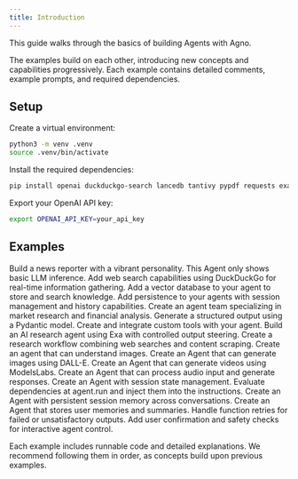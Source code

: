 ```yaml
---
title: Introduction
---
```


This guide walks through the basics of building Agents with Agno.

The examples build on each other, introducing new concepts and capabilities progressively. Each example contains detailed comments, example prompts, and required dependencies.

## Setup

Create a virtual environment:

```bash
python3 -m venv .venv
source .venv/bin/activate
```

Install the required dependencies:

```bash
pip install openai duckduckgo-search lancedb tantivy pypdf requests exa-py newspaper4k lxml_html_clean sqlalchemy agno
```

Export your OpenAI API key:

```bash
export OPENAI_API_KEY=your_api_key
```

## Examples

<CardGroup cols={3}>
  <Card title="Basic Agent" icon="robot" iconType="duotone" href="./01-basic-agent">
    Build a news reporter with a vibrant personality. This Agent only shows basic LLM inference.
  </Card>

  <Card title="Agent with Tools" icon="toolbox" iconType="duotone" href="./02-agent-with-tools">
    Add web search capabilities using DuckDuckGo for real-time information gathering.
  </Card>

  <Card title="Agent with Knowledge" icon="brain" iconType="duotone" href="./03-agent-with-knowledge">
    Add a vector database to your agent to store and search knowledge.
  </Card>

  <Card title="Agent with Storage" icon="database" iconType="duotone" href="./06-agent-with-storage">
    Add persistence to your agents with session management and history capabilities.
  </Card>

  <Card title="Agent Team" icon="users" iconType="duotone" href="./17-agent-team">
    Create an agent team specializing in market research and financial analysis.
  </Card>

  <Card title="Structured Output" icon="code" iconType="duotone" href="./05-structured-output">
    Generate a structured output using a Pydantic model.
  </Card>

  <Card title="Custom Tools" icon="wrench" iconType="duotone" href="./04-write-your-own-tool">
    Create and integrate custom tools with your agent.
  </Card>

  <Card title="Research Agent" icon="magnifying-glass" iconType="duotone" href="./18-research-agent-exa">
    Build an AI research agent using Exa with controlled output steering.
  </Card>

  <Card title="Research Workflow" icon="diagram-project" iconType="duotone" href="./19-blog-generator-workflow">
    Create a research workflow combining web searches and content scraping.
  </Card>

  <Card title="Image Agent" icon="image" iconType="duotone" href="./13-image-agent">
    Create an agent that can understand images.
  </Card>

  <Card title="Image Generation" icon="paintbrush" iconType="duotone" href="./14-image-generation">
    Create an Agent that can generate images using DALL-E.
  </Card>

  <Card title="Video Generation" icon="video" iconType="duotone" href="./15-video-generation">
    Create an Agent that can generate videos using ModelsLabs.
  </Card>

  <Card title="Audio Agent" icon="microphone" iconType="duotone" href="./16-audio-agent">
    Create an Agent that can process audio input and generate responses.
  </Card>

  <Card title="Agent with State" icon="database" iconType="duotone" href="./07-agent-state">
    Create an Agent with session state management.
  </Card>

  <Card title="Agent Context" icon="sitemap" iconType="duotone" href="./08-agent-context">
    Evaluate dependencies at agent.run and inject them into the instructions.
  </Card>

  <Card title="Agent Session" icon="clock-rotate-left" iconType="duotone" href="./09-agent-session">
    Create an Agent with persistent session memory across conversations.
  </Card>

  <Card title="User Memories" icon="memory" iconType="duotone" href="./10-user-memories-and-summaries">
    Create an Agent that stores user memories and summaries.
  </Card>

  <Card title="Function Retries" icon="rotate" iconType="duotone" href="./11-retry-function-call">
    Handle function retries for failed or unsatisfactory outputs.
  </Card>

  <Card title="Human in the Loop" icon="user-check" iconType="duotone" href="./12-human-in-the-loop">
    Add user confirmation and safety checks for interactive agent control.
  </Card>
</CardGroup>

Each example includes runnable code and detailed explanations. We recommend following them in order, as concepts build upon previous examples.
